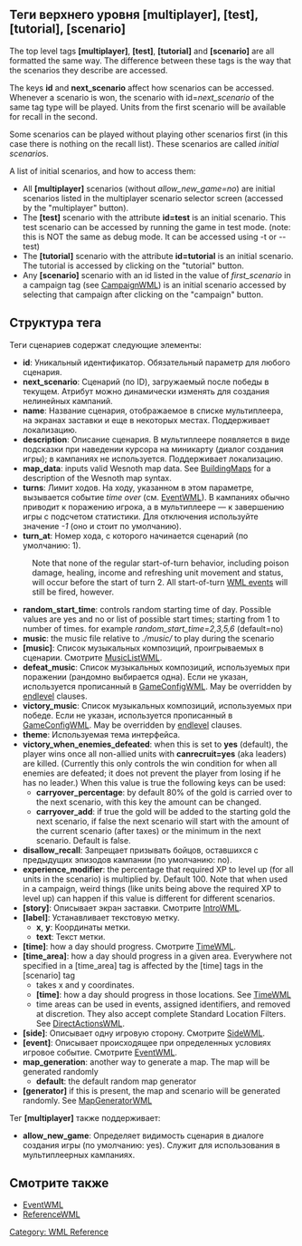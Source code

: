 == Теги верхнего уровня [multiplayer], [test], [tutorial], [scenario] ==

The top level tags '''[multiplayer]''', '''[test]''', '''[tutorial]''' and '''[scenario]''' are all formatted the same way.
The difference between these tags is the way that the scenarios they describe are accessed.

The keys '''id''' and '''next_scenario''' affect how scenarios can be accessed.
Whenever a scenario is won, the scenario with id=''next_scenario'' of the same tag type will be played.
Units from the first scenario will be available for recall in the second.

Some scenarios can be played without playing other scenarios first
(in this case there is nothing on the recall list).
These scenarios are called ''initial scenario''s.

A list of initial scenarios, and how to access them:
* All '''[multiplayer]''' scenarios (without ''allow_new_game=no'') are initial scenarios listed in the multiplayer scenario selector screen (accessed by the "multiplayer" button).
* The '''[test]''' scenario with the attribute '''id=test''' is an initial scenario. This test scenario can be accessed by running the game in test mode. (note: this is NOT the same as debug mode. It can be accessed using -t or --test)
* The '''[tutorial]''' scenario with the attribute '''id=tutorial''' is an initial scenario. The tutorial is accessed by clicking on the "tutorial" button.
* Any '''[scenario]''' scenario with an id listed in the value of ''first_scenario'' in a campaign tag (see [[CampaignWML]]) is an initial scenario accessed by selecting that campaign after clicking on the "campaign" button.

== Структура тега ==
Теги сценариев содержат следующие элементы:
* '''id''': Уникальный идентификатор. Обязательный параметр для любого сценария.
* '''next_scenario''': Сценарий (по ID), загружаемый после победы в текущем. Атрибут можно динамически изменять для создания нелинейных кампаний.
* '''name''': Название сценария, отображаемое в списке мультиплеера, на экранах заставки и еще в некоторых местах. Поддерживает локализацию.
* '''description''': Описание сценария. В мультиплеере появляется в виде подсказки при наведении курсора на миникарту (диалог создания игры); в кампаниях не используется. Поддерживает локализацию.
* '''map_data''': inputs valid Wesnoth map data. See [[BuildingMaps]] for a description of the Wesnoth map syntax.
* '''turns''': Лимит ходов. На ходу, указанном в этом параметре, вызывается событие ''time over'' (см. [[EventWML]]). В кампаниях обычно приводит к поражению игрока, а в мультиплеере — к завершению игры с подсчетом статистики. Для отключения используйте значение ''-1'' (оно и стоит по умолчанию).
* '''turn_at''': Номер хода, с которого начинается сценарий (по умолчанию: 1).
: Note that none of the regular start-of-turn behavior, including poison damage, healing, income and refreshing unit movement and status, will occur before the start of turn 2.  All start-of-turn [[EventWML|WML events]] will still be fired, however.
* '''random_start_time''': controls random starting time of day. Possible values are yes and no or list of possible start times; starting from 1 to number of times. for example ''random_start_time=2,3,5,6'' (default=no)
* '''music''': the music file relative to ''./music/'' to play during the scenario
* '''[music]''': Список музыкальных композиций, проигрываемых в сценарии. Смотрите [[MusicListWML]].
* '''defeat_music''': Список музыкальных композиций, используемых при поражении (рандомно выбирается одна). Если не указан, используется прописанный в [[GameConfigWML]]. May be overridden by [[DirectActionsWML|endlevel]] clauses.
* '''victory_music''': Список музыкальных композиций, используемых при победе. Если не указан, используется прописанный в [[GameConfigWML]]. May be overridden by [[DirectActionsWML|endlevel]] clauses.
* '''theme''': Используемая тема интерфейса.
* '''victory_when_enemies_defeated''': when this is set to '''yes''' (default), the player wins once all non-allied units with '''canrecruit=yes''' (aka leaders) are killed. (Currently this only controls the win condition for when all enemies are defeated; it does not prevent the player from losing if he has no leader.) When this value is true the following keys can be used:
** '''carryover_percentage''': by default 80% of the gold is carried over to the next scenario, with this key the amount can be changed.
** '''carryover_add''': if true the gold will be added to the starting gold the next scenario, if false the next scenario will start with the amount of the current scenario (after taxes) or the minimum in the next scenario. Default is false.
* '''disallow_recall''': Запрещает призывать бойцов, оставшихся с предыдущих эпизодов кампании (по умолчанию: no).
* '''experience_modifier''': the percentage that required XP to level up (for all units in the scenario) is multiplied by. Default 100. Note that when used in a campaign, weird things (like units being above the required XP to level up) can happen if this value is different for different scenarios.
* '''[story]''': Описывает экран заставки. Смотрите [[IntroWML]].
* '''[label]''': Устанавливает текстовую метку.
** '''x''', '''y''': Координаты метки.
** '''text''': Текст метки.
* '''[time]''': how a day should progress. Смотрите [[TimeWML]].
* '''[time_area]''': how a day should progress in a given area. Everywhere not specified in a [time_area] tag is affected by the [time] tags in the [scenario] tag
** takes x and y coordinates.
** '''[time]''': how a day should progress in those locations. See [[TimeWML]]
** time areas can be used in events, assigned identifiers, and removed at discretion. They also accept complete Standard Location Filters. See [[DirectActionsWML]].
* '''[side]''': Описывает одну игровую сторону. Смотрите [[SideWML]].
* '''[event]''': Описывает происходящее при определенных условиях игровое событие. Смотрите [[EventWML]].
* '''map_generation''': another way to generate a map. The map will be generated randomly
** '''default''': the default random map generator
* '''[generator]''' if this is present, the map and scenario will be generated randomly. See [[MapGeneratorWML]]

Тег '''[multiplayer]''' также поддерживает:
* '''allow_new_game''': Определяет видимость сценария в диалоге создания игры (по умолчанию: yes). Служит для использования в мультиплеерных кампаниях.

== Смотрите также ==
* [[EventWML]]
* [[ReferenceWML]]

[[Category: WML Reference]]
